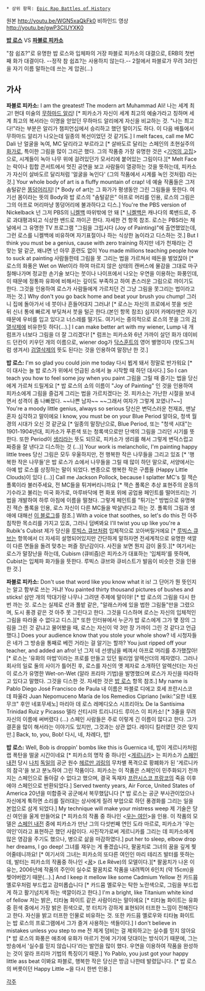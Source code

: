  * 상위 항목: [[Epic Rap Battles of History]]

{{{#!html
<object width="560" height="315"><param name="movie" value="https://www.youtube.com/v/CeLrlmV9A-s?version=3&amp;hl=en_US"></param><param name="allowFullScreen" value="true"></param><param name="allowscriptaccess" value="always"></param><embed src="https://www.youtube.com/v/WGN5xaQkFk0?version=3&amp;hl=en_US" type="application/x-shockwave-flash" width="560" height="315" allowscriptaccess="6always" allowfullscreen="true"></embed></object>
}}}
원본 http://youtu.be/WGN5xaQkFk0
비하인드 영상 http://youtu.be/gwP3CIUYXK0

'''[[밥 로스]]''' VS '''[[파블로 피카소]]'''

"참 쉽죠?"로 유명한 밥 로스와 입체파의 거장 파블로 피카소의 대결으로, ERB의 첫번째 화가 대결이다. --정작 참 쉽죠?는 사용하지 않는다.--
2절에서 파블로가 무려 3라인을 자기 이름 말하는데 쓰는 게 압권(...)

== 가사 ==
'''파블로 피카소:'''
I am the greatest! The modern art Muhammad Ali!
나는 세계 최고! 현대 미술의 [[무하마드 알리]]! [* 피카소가 자신이 세계 최고의 예술가라고 칭하며 세계 최고의 복서라는 이명을 얻었던 무하마드 알리에게 자신을 비교하는 것. "나는 최고다!"라는 부분은 알리가 챔피언십에서 승리하고 했던 말이기도 하다. 이 다음 배틀에서 무하마드 알리가 나오는데 일종의 복선이었던 것 같기도.]
I melt faces, call me MC Dali
난 얼굴을 녹여, MC 달리라고 부르라고 [* 살바도르 달리는 스페인의 초현실주의 [[화가]]로, 특이한 그림을 많이 그리곤 했다. 그의 작품중 가장 유명한 것은 <[http://blogimg.ohmynews.com/attach/23077/1334632227.jpg 기억의 고집]> 으로, 시계들이 녹아 나무 위에 걸려있던가 모서리에 붙어있는 그림이다.][* Melt Face는 락이나 힙합 콘서트에서 멋진 공연을 보고 사람들이 열광하는 것을 뜻하는데, 피카소가 자신이 살바도르 달리처럼 '얼굴을 녹인다' (그의 작품에서 시계를 녹인 것처럼) 라는 것.]
Your whole body of art is a fluffy mountain of crap!
네 예술 작품들은 그저 솜털같은 [[똥덩어리]]지! [* Body of art는 그 화가가 평생동안 그린 그림들을 뜻한다. 여기선 몸이라는 뜻의 Body와 밥 로스의 "솜털같은" 아프로 머리를 인용, 로스의 그림은 그의 아프로 머리마냥 똥덩어리에 불과하다고 디스.]
You're the PBS version of Nickelback
넌 그저 PBS의 [[니켈백]] 따위밖에 안 돼 [* [[니켈백]]은 캐나다의 록밴드로, 주로 과대평과되고 식상한 밴드로 까이곤 한다. 자세한 건 항목 참조. 로스는 PBS라는 채널에서 그 유명한 TV 프로그램 "그림을 그립시다 (Joy of Painting)"에 출연했었는데, 그런 로스를 니켈백에 비유하며 자기표절이나 하는 식상한 놈이라고 디스하는 것.]
But I think you must be a genius, cause with zero training
하지만 네가 천재라는 건 맞는 말 같군, 왜냐면 넌 아무 훈련도 없이
You made millions teaching people how to suck at painting
사람들한테 그림을 못 그리는 법을 가르쳐서 떼돈을 벌었잖아 [* 로스의 화풍은 Wet on Wet이라 하여 마르지 않은 상태의 캔버스에 물감을 그대로 마구 칠해나가며 정교한 손기술 보다는 붓이나 나이프에서 나오는 우연을 이용하는 화풍인데, 이 때문에 정통파 유화에 비해서는 깊이도 부족하고 하여 촌스러운 그림으로 까이기도 한다. 그것을 인용하여 로스가 사람들에게 가르치던 건 그냥 그림을 못그리는 법이라고 까는 것.]
Why don't you go back home and beat your brush you chump!
그러니 집에 돌아가서 네 붓이나 흔들어대지 그러냐! [* 로스는 자신의 프로에서 붓을 씻은 뒤 신너 통에 빠르게 부딪쳐서 붓을 털곤 한다.(본인 항목 참조) 심지어 카메라맨은 자기 때문에 우비를 입고 있다고 너스레를 떨기도. 여기서는 중의적으로 로스의 붓을 그의 [[검열삭제]]에 비유한듯 하다(...).]
I can make better art with my wiener, Lump
내 개 럼프가 너보다 그림을 더 잘 그리겠다! [* 럼프는 피카소와 6년 가까이 살던 화가 데이비드 던칸이 키우던 개의 이름으로, wiener dog가 [[닥스훈트]]의 영어 별명이자 (핫도그처럼 생겨서) [[검열삭제]]의 뜻도 된다는 것을 인용하여 말장난 한 것.]

'''밥 로스:'''
I'm so glad you could join me today
다시 뵙게 돼서 정말로 반가워요 [* 이 대사는 늘 밥 로스가 위에서 언급된 쇼에서 늘 시작할 때 하던 대사다.]
So I can teach you how to feel some joy when you paint
그림을 그릴 때 즐기는 법을 당신에게 가르쳐 드릴게요 [* 밥 로스의 쇼의 이름이 "Joy of Painting" 인 것을 인용하여 피카소에게 그림을 즐겁게 그리는 법을 가르치겠다는 것. 피카소는 가난한 시절을 보내면서 성격이 좀 나빠졌다. ~~나쁜 남자~~ ~~그래서 여자가 그렇게 꼬였나?~~]
You're a moody little genius, always so serious
당신은 변덕스러운 천재죠, 맨날 혼자 심각하고 말이에요
I know, you must be on your Blue Period
알아요, 청색 월경의 시대가 오신 것 같군요 [* 일종의 말장난으로, Blue Period, 또는 "청색 시대"는 1901-1904년대, 피카소가 푸른색 또는 청록색으로만 단색의 그림을 그리던 시기를 뜻한다. 또한 Period이 [[생리]]라는 뜻도 되므로, 피카소가 생리를 해서 그렇게 변덕스럽고 짜증을 잘 낸다고 디스하는 것 (...)]
Your work is melancholic, I'm painting happy little trees
당신 그림은 모두 우울하지만, 전 행복한 작은 나무들을 그리고 있죠 [* '행복한 작은 나무들'은 밥 로스가 쇼에서 나무들을 그릴 때 많이 하던 말으로, 서양에서는 아예 밥 로스를 상징하는 말이 되었다. 변종으로 행복한 작은 구름들 (Happy Little Clouds)이 있다 (...)]
Call me Jackson Pollock, because I splatter MC's
절 잭슨 폴록이라 불러주세요, 전 MC들을 튀겨버리니까요 [* 잭슨 폴록은 추상 표현주의 운동의 기수라고 불리는 미국 화가로, 마루바닥에 편 화포 위에 공업용 페인트를 떨어뜨리는 기법을 개발하여 하루 아침에 이름을 떨쳤다. 그렇게 페인트를 "튀기는" 방법으로 유명해진 잭슨 폴록을 인용, 로스 자신이 다른 MC들을 박살낸다고 하는 것. 폴록의 그림과 생애에 대해선 [http://iaanart.tistory.com/3153 이 블로그]를 참조.]
With a voice that soothes, so let's do this
전 아주 침착한 목소리를 가지고 있죠, 그러니 덤벼봐요
I'll twist you up like you're a Rubik's Cubist
제가 당신을 [[루빅스 큐브]]처럼 입체적으로 꼬아버릴거에요 [* [[루빅스 큐브]]는 항목에서 더 자세히 설명되어있지만 간단하게 말하자면 전세계적으로 유명한 색깔이 다른 면들을 돌려 맞추는 퍼즐 장난감이다. 사진을 보면 뭔지 감이 올듯.][* 여기서는 로스가 말장난을 하는데, Cubism (큐비즘)은 피카소가 대표하는 '입체파'를 뜻하며, Cubist는 입체파 화가들을 뜻한다. 루빅스 큐브와 큐비스트가 발음이 비슷한 것을 인용한 것.]

'''파블로 피카소:'''
Don't use that word like you know what it is!
그 단어가 뭔 뜻인지는 알고 함부로 쓰는 거냐!
You painted thirty thousand pictures of bushes and sticks!
삼만 개의 막대기랑 나무나 그려댄 주제에 말이야! [* 밥 로스의 그림을 다시 한번 까는 것. 로스는 실제로 산과 풀밭 같은, "알래스카에 있을 법한 그림들"만을 그렸으며, 도시 풍경 같은 것 아주 못 그린다고 한다. 그것을 디스하며 로스는 자신의 입체적인 그림을 따라올 수 없다고 디스.][* 또한 인터뷰에서 누군가 밥 로스에게 그가 몇 장의 그림을 그린 것 같냐고 물어봤을 때, 로스는 자신이 약 3만 장 가까이 그린 것 같다고 언급했다.] 
Does your audience know that you stole your whole show?
네 시청자들은 네가 그 방송을 통째로 베낀 거라는 걸 알기는 할까?
You just ripped off your teacher, and added an afro!
넌 그저 네 선생님을 베껴서 아프로 머리를 추가했잖아! [* 로스는 '유화의 마법'이라는 프로를 만들고 있던 윌리엄 알렉산더의 제자였다. 그러나 회사의 일로 둘의 사이가 틀어진 후, 로스를 자신의 옛 제자로 소개하던 알렉산더는 자신이 로스가 유명한 Wet-on-Wet (알라 프리마 기법)을 발명했으며 로스가 자신을 따라하고 있다고 말했다. 그것을 디스한 것. 자세한 것은 [[밥 로스]] 항목 참조.]
My name is Pablo Diego José Francisco de Paula
내 이름은 파블로 디에고 호세 프란시스코 데 파울라
Juan Nepomuceno María de los Remedios Cipriano
[wiki:"요한 네포무크" 후안 네포무세노] 마리아 데 로스 레메디오스 시프리아노
De la Santísima Trinidad Ruiz y Picasso
델라 산티시마 트리니다드 루이스 이 피카소! [* 3줄을 무려 자신의 이름에 써버렸다 (...) 스페인 사람들은 주로 이렇게 긴 이름이 많다고 한다. 그가 결혼을 많이 해서라는 이야기도 있지만, 그것과는 상관 없다. 레이디 킬러였던 것은 맞지만.]
Back, to, you, Bob!
다시, 네, 차례다, 밥!

'''밥 로스:'''
Well, Bob is droppin' bombs like this is Guernica
네, 밥이 게르니카처럼 랩 폭탄을 떨굴 시간이네요 [* 피카소의 명작 중 하나인 <[http://blogimg.ohmynews.com/attach/1327/1188418268.jpg 게르니카]> 는 피카소가 [[스페인 내전]] 당시 [[나치]] [[독일]]의 공군 원수 [[헤르만 괴링]]의 무차별 폭격으로 황폐화가 된 '게르니카의 참극'을 보고 분노하여 그린 작품이다. 피카소는 이 작품은 스페인이 민주화되기 전까지는 스페인으로 돌아갈 수 없다고 했으며, 결국 독재자 [[프란시스코 프랑코]]의 죽음 이후에야 스페인으로 반환되었다.]
Served twenty years, Air Force, United States of America
20년을 미합중국 공군에서 복무했답니다 [* 밥 로스는 공군 부사관이었으나 자신에게 툭하면 소리를 질러대는 상사에게 질려 부업으로 하던 풍경화를 그리는 일을 본업으로 삼게 되었다.]
My technique will make your mistress weep
제 기술은 당신 여인을 울게 만들어요 [* 피카소의 작품 중 하나인 <[http://cfs15.tistory.com/image/34/tistory/2009/02/09/22/54/499035a41f7ca 우는 여인]>을 인용. 이 작품의 모델은 [[스페인 내전]] 중에 피카소가 만난 그의 다섯번째 연인 도라 마르로, 피카소가 '우는 여인'이라고 표현하곤 했던 사람이다. 사진작가로써 게르니카를 그리는 데 피카소에게 많은 영감을 주기도 했으나, 병으로 삶을 마감하였다.]
put her to sleep, elbow drop her dreams, I go deep!
그녀를 재우는 게 좋겠습니다, 팔꿈치로 그녀의 꿈을 깊게 찢어줄테니까요! [* 여기서의 그녀는 피카소의 또다른 여인인 마리 테리즈 발터를 뜻하는데, 발터는 피카소의 작품중 하나인 <[http://drlee.org/etcetra/painting/picasso/painting/rs3021.jpg 꿈]> (Le Rêve)의 모델이다.][* 팔꿈치가 나온 이유는, 2006년에 작품의 주인이 실수로 팔꿈치로 작품을 내려찍어 6인치 (약 15cm)을 찢어버렸기 때문(...).]
And I keep it mellow like some Cadmium Yellow
전 카드뮴 옐로우처럼 부드럽고 감미롭습니다 [* 카드뮴 옐로우는 탁한 노란색으로, 그림을 부드럽게 하고 활기넘치게 하는 색깔이라고 한다.]
I'm a bright, like Titanium white kind of fellow
저는 밝은, 티타늄 화이트 같은 사람이라는 말이에요 [* 티타늄 화이트는 유화중 흰색 중에서 가장 밝은 흰색으로, 붓 터치가 강하게 표현되어 터프한 느낌이 전해진다고 한다. 자신을 밝고 터프한 인물로 비유하는 것. 또한 카드뮴 옐로우와 티타늄 화이트는 밥 로스의 프로그램에서 그가 즐겨 사용하는 색들이다.]
I don't believe in mistakes unless you step to me
전 제게 덤비는 걸 제외하고는 실수를 믿지 않아요 [* 밥 로스의 화풍은 애초에 유화가 마르기 전에 거기에 덧대이는 방식이기 때문에, 그는 방송에서 '실수를 믿지 않습니다'라는 발언을 많이 했다. 우연을 이용하여 작품을 완성하는 것이 알라 프리마 기법의 특징이기 때문.]
Yo Pablo, you just got your happy little ass beat
이봐요 파블로, 행복한 작은 당신은 방금 나한테 발렸답니다. [* 밥 로스의 버릇이던 Happy Little ~을 다시 한번 인용.]

[[각주]]

